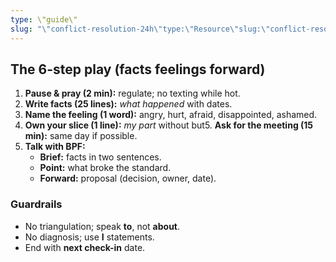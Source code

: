 ```yaml
---
type: \"guide\"
slug: "\"conflict-resolution-24h\"type:\"Resource\"slug:\"conflict-resolution-24h\"author:\"AbrahamofLondon\""
---
```


## The 6-step play (facts feelings forward)
1. **Pause & pray (2 min):** regulate; no texting while hot.
2. **Write facts (25 lines):** _what happened_ with dates.
3. **Name the feeling (1 word):** angry, hurt, afraid, disappointed, ashamed.
4. **Own your slice (1 line):** _my part_ without but5. **Ask for the meeting (15 min):** same day if possible.
6. **Talk with BPF:**
   - **Brief:** facts in two sentences.
   - **Point:** what broke the standard.
   - **Forward:** proposal (decision, owner, date).

### Guardrails
- No triangulation; speak **to**, not **about**.
- No diagnosis; use **I** statements.
- End with **next check-in** date.
